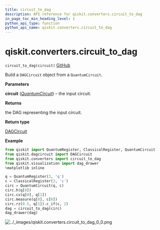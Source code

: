 ```yaml
---
title: circuit_to_dag
description: API reference for qiskit.converters.circuit_to_dag
in_page_toc_min_heading_level: 1
python_api_type: function
python_api_name: qiskit.converters.circuit_to_dag
---
```


# qiskit.converters.circuit\_to\_dag

<span id="qiskit.converters.circuit_to_dag" />

`circuit_to_dag(circuit)` [GitHub](https://github.com/qiskit/qiskit/tree/stable/0.18/qiskit/converters/circuit_to_dag.py "view source code")

Build a `DAGCircuit` object from a `QuantumCircuit`.

**Parameters**

**circuit** ([*QuantumCircuit*](qiskit.circuit.QuantumCircuit "qiskit.circuit.QuantumCircuit")) – the input circuit.

**Returns**

the DAG representing the input circuit.

**Return type**

[DAGCircuit](qiskit.dagcircuit.DAGCircuit "qiskit.dagcircuit.DAGCircuit")

**Example**

```python
from qiskit import QuantumRegister, ClassicalRegister, QuantumCircuit
from qiskit.dagcircuit import DAGCircuit
from qiskit.converters import circuit_to_dag
from qiskit.visualization import dag_drawer
%matplotlib inline

q = QuantumRegister(3, 'q')
c = ClassicalRegister(3, 'c')
circ = QuantumCircuit(q, c)
circ.h(q[0])
circ.cx(q[0], q[1])
circ.measure(q[0], c[0])
circ.rz(0.5, q[1]).c_if(c, 2)
dag = circuit_to_dag(circ)
dag_drawer(dag)
```

![../\_images/qiskit.converters.circuit\_to\_dag\_0\_0.png](/images/api/qiskit/0.30/qiskit.converters.circuit_to_dag_0_0.png)

